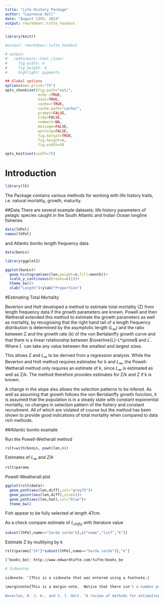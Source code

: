 ```yaml
---
title: "Life History Package"
author: "Laurence Kell"
date: "August 13th, 2014"
output: rmarkdown::tufte_handout
---
```


```r
library(knitr)

#output: rmarkdown::tufte_handout

# output:
#   rmdformats::html_clean:
#     fig_width: 6
#     fig_height: 6
#     highlight: pygments

## Global options
options(max.print="75")
opts_chunk$set(fig.path="out/",
               echo =TRUE,
               eval=TRUE,
               cache=!TRUE,
               cache.path="cache/",
               prompt=FALSE,
               tidy=FALSE,
               comment=NA,
               message=FALSE,
               warning=FALSE,
               fig.margin=TRUE, 
               fig.height=6, 
               fig.width=4)

opts_knit$set(width=75)
```

# Introduction

```r
library(lh)
```

The Package contains various methods for working with life history traits, i.e. natural mortality, growth, maturity. 

<!--
%% \VignetteEngine{knitr::knitr}
-->

##Data
There are several example datasets;
life history parameters of pelagic species caught in the South Atlantic and Indian Ocean longline fisheries  

```r
data(lhPel)
names(lhPel)
```

and Atlantic bonito length frequency data.
```r
data(bonLn)
```

```r
library(ggplot2)
```

```r
ggplot(bonLn)+
  geom_histogram(aes(len,weight=n,fill=month))+
  scale_y_continuous(breaks=c(1))+
  theme_bw()+
  xlab("Length")+ylab("Proportion")
```


#Estimating Total Mortality

Beverton and Holt developed a method to estimate total mortality (Z) from length frequency data if the growth parameters are known. Powell and then Wetherall extended this method to estimate the growth parameters as well as mortality, by recognising that the right hand tail of a length frequency distribution is determined by the asymptotic length ($L_{\infty}$) and the ratio between Z and the growth rate (k) of the von Bertalanffy growth curve and that there is a linear relationship between  $\overline{L}-L^\prime$ and $L^\prime$. Where $L^\prime$ can take any value between the smallest and largest sizes. 

\begin{marginnote}{
\begin{equation}Z=K\frac{L_{\infty}-\overline{L}}{\overline{L}-L^\prime}\end{equation}  
Relationship between total mortality and length}
\end{marginnote}

\begin{marginnote}{
\begin{equation}\overline{L}-L^\prime=a+bL^{\prime}\end{equation}  
Powell and Weatheralls modification}
\end{marginnote}

\begin{marginnote}{
\begin{equation} 
Z/k=\frac{-1-b}{b}
\end{equation}  
Estimate of Z/k}
\end{marginnote}

\begin{marginnote}{
\begin{equation}L_{\infty}=-a/b\end{equation} 
Estimate of $L_{\infty}$} 
\end{marginnote}

This  allows Z and $L_{\infty}$ to be derived from a regression analysis. While the Beverton and Holt method requires estimates for k and $L_{\infty}$, the Powell-Wetherall method only requires an estimate of k, since $L_{\infty}$ is estimated as well as Z/k. The method therefore provides estimates for Z/k and Z if k is known. 

A change in the slope also allows the selection patterns to be infered. As well as assuming that growth follows the von Bertalanffy growth function, it is assumed that the population is in a steady state with constant exponential mortality, no changes in selection pattern of the fishery and constant recruitment. All of which are violated of course but the method has been shown to provide good indications of total mortality when compared to data rich methods. 

##Atlantic bonito example

Run the Powell-Wetherall method

```r
rslt=with(bonLn, powh(len,n))
```

Estimates of  $L_{\infty}$ and $Z/k$
```r
rslt$params
```

Powell-Weatherall plot
```r
ggplot(rslt$data)+
  geom_path(aes(len,diff),col="grey75")+
  geom_point(aes(len,diff),size=1)+
  geom_path(aes(len,hat),col="blue")+
  theme_bw()
```

Fish appear to be fully selected at length 47cm.

As a check compare estimate of $L_{/infty}$ with literature value
```r
subset(lhPel,name=="Sarda sarda")[,c("name","linf","k")]
```

Estimate Z by multilying by k
```r
rslt$params["zk"]*subset(lhPel,name=="Sarda sarda")[,"k"]
```

```r
[^books_be]: http://www.edwardtufte.com/tufte/books_be

# Sidenotes
 
sidenote. ^[This is a sidenote that was entered using a footnote.] 
 
\marginnote{This is a margin note.  Notice that there isn't a number preceding the note.}
 
Beverton, R. J. H., and S. J. Holt. "A review of methods for estimating mortality rates in exploited fish populations, with special reference to sources of bias in catch sampling." Rapp. P.-v. R??un. Ciem 140 (1956).
```

